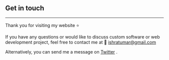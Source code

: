 
<Head>
  <title>{contactSeo.title}</title>
  <meta name="description" content={contactSeo.desc} />
  <meta name="viewport" content="width=device-width, initial-scale=1" />
  <link rel="icon" href="/favicon.ico" />
</Head>

<div className="lg:container lg:mx-auto md:container md:mx-auto xl:container xl:mx-auto 2xl:container 2xl:mx-auto">
<Layout>
<div className="flex justify-center pt-14 pb-10 sm:px-6">

<article className="prose lg:prose-xl">

## Get in touch
<hr className="border-4 border-violet-400 duration-500" />

Thank you for visiting my website ⭐

If you have any questions or would like to discuss custom software or web development project, feel free to contact me at 📧 [ishratumar@gmail.com](ishratumar@gmail.com)  


Alternatively, you can send me a message on [Twitter](https://www.twitter.com/ishratUmar18/) .


</article>
</div>
</Layout>
</div>
